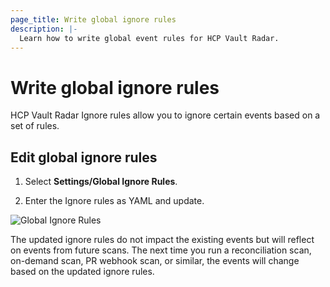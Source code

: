 ```yaml
---
page_title: Write global ignore rules
description: |-
  Learn how to write global event rules for HCP Vault Radar.
---
```


# Write global ignore rules

HCP Vault Radar Ignore rules allow you to ignore certain events based on a set of rules.  


## Edit global ignore rules

1. Select **Settings/Global Ignore Rules**.

1. Enter the Ignore rules as YAML and update.

  ![Global Ignore Rules](/img/docs/vault-radar/global-ignore-rules.png)
  

The updated ignore rules do not impact the existing events but will reflect on events from future scans. The next time you run a reconciliation scan, on-demand scan, PR webhook scan, or similar, the events will change based on the updated ignore rules.
